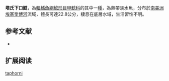 {{Speciesbox
| name = 塔氏下口鯰
| image = 
| image_width = 250px
| image_caption = 
| status = NE
| status_system = IUCN3.1
| genus = Hypostomus
| species = taphorni
| authority = [[Lilyestrom|Lilyestrom]], 1984
| synonyms = *''Cochliodon taphorni'',Lilyestrom, 1984
}}

'''塔氏下口鯰'''，為[[輻鰭魚綱|輻鰭魚綱]][[鯰形目|鯰形目]][[甲鯰科|甲鯰科]]的其中一[[種|種]]，為熱帶淡水魚，分布於[[南美洲|南美洲]][[埃塞奎博河|埃塞奎博河]]流域，體長可達22.8公分，棲息在底層水域，生活習性不明。
==参考文献==
*{{FishBase_species|genus=Hypostomus|species=taphorni|year=2015|month=1}}

== 扩展阅读 ==
{{refbegin}}
{{wikispecies-inline|Hypostomus taphorni|塔氏下口鯰}}
{{refend}}
{{Taxonbar|from=Q957030}}

[[Category:下口鯰屬|taphorni]]